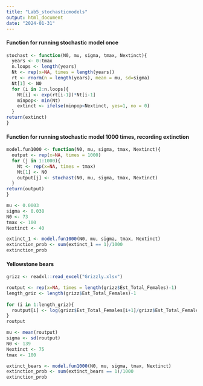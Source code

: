 ```yaml
---
title: "Lab5_stochasticmodels"
output: html_document
date: "2024-01-31"
---
```


#### Function for running stochastic model once
```r
stochast <- function(N0, mu, sigma, tmax, Nextinct){
  years <- 0:tmax
  n.loops <- length(years)
  Nt <- rep(x=NA, times = length(years))
  rt <- rnorm(n = length(years), mean = mu, sd=sigma)
  Nt[1] <- N0
  for (i in 2:n.loops){
    Nt[i] <- exp(rt[i-1])*Nt[i-1]
    minpop<- min(Nt)
    extinct <- ifelse(minpop<Nextinct, yes=1, no = 0)
  }
return(extinct)
}

```


#### Function for running stochastic model 1000 times, recording extinction 
```r

model.fun1000 <- function(N0, mu, sigma, tmax, Nextinct){
  output <- rep(x=NA, times = 1000)
  for (j in 1:1000){
    Nt <- rep(x=NA, times = tmax)
    Nt[1] <- N0
    output[j] <- stochast(N0, mu, sigma, tmax, Nextinct)
  }
return(output)
}

mu <- 0.0003
sigma <- 0.038
N0 <- 73
tmax <- 100
Nextinct <- 40

extinct_1 <- model.fun1000(N0, mu, sigma, tmax, Nextinct)
extinction_prob <- sum(extinct_1 == 1)/1000
extinction_prob
```

#### Yellowstone bears
```r
grizz <- readxl::read_excel("Grizzly.xlsx")

routput <- rep(x=NA, times = length(grizz$Est_Total_Females)-1)
length_griz <- length(grizz$Est_Total_Females)-1
               
for (i in 1:length_griz){
  routput[i] <- log(grizz$Est_Total_Females[i+1]/grizz$Est_Total_Females[i])
}
routput

mu <- mean(routput)
sigma <- sd(routput)
N0 <- 139
Nextinct <- 75
tmax <- 100

extinct_bears <- model.fun1000(N0, mu, sigma, tmax, Nextinct)
extinction_prob <- sum(extinct_bears == 1)/1000
extinction_prob

```


